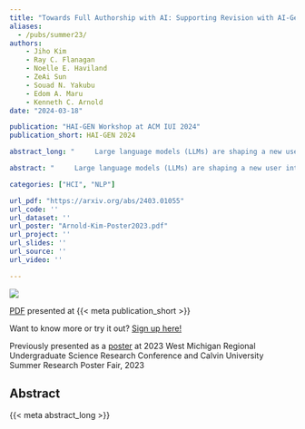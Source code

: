 ```yaml
---
title: "Towards Full Authorship with AI: Supporting Revision with AI-Generated Views"
aliases: 
  - /pubs/summer23/
authors:
    - Jiho Kim
    - Ray C. Flanagan
    - Noelle E. Haviland
    - ZeAi Sun
    - Souad N. Yakubu
    - Edom A. Maru
    - Kenneth C. Arnold
date: "2024-03-18"

publication: "HAI-GEN Workshop at ACM IUI 2024"
publication_short: HAI-GEN 2024

abstract_long: "     Large language models (LLMs) are shaping a new user interface (UI) paradigm in writing tools by enabling users to generate text through prompts. This paradigm shifts some creative control from the user to the system, thereby diminishing the user's authorship and autonomy in the writing process. To restore autonomy, we introduce Textfocals, a UI prototype designed to investigate a human-centered approach that emphasizes the user's role in writing. Textfocals supports the writing process by providing LLM-generated summaries, questions, and advice (i.e., LLM views) in a sidebar of a text editor, encouraging reflection and self-driven revision in writing without direct text generation. Textfocals' UI affordances, including contextually adaptive views and scaffolding for prompt selection and customization, offer a novel way to interact with LLMs where users maintain full authorship of their writing. A formative user study with Textfocals showed promising evidence that this approach might help users develop underdeveloped ideas, cater to the rhetorical audience, and clarify their writing. However, the study also showed interaction design challenges related to document navigation and scoping, prompt engineering, and context management. Our work highlights the breadth of the design space of writing support interfaces powered by generative AI that maintain authorship integrity."

abstract: "     Large language models (LLMs) are shaping a new user interface (UI) paradigm in writing tools by enabling users to generate text through prompts. This paradigm shifts some creative control from the user to the system, thereby diminishing the user's authorship and autonomy in the writing process. To restore autonomy, we introduce Textfocals, a UI prototype designed to investigate a human-centered approach that emphasizes the user's role in writing. Textfocals supports the writing process by providing LLM-generated summaries, questions, and advice (i.e., LLM views) in a sidebar of a text editor, encouraging reflection and self-driven revision in writing without direct text generation. Textfocals' UI affordances, including contextually adaptive views and scaffolding for prompt selection and customization, offer a novel way to interact with LLMs where users maintain full authorship of their writing. A formative user study with Textfocals showed promising evidence that this approach might help users develop underdeveloped ideas, cater to the rhetorical audience, and clarify their writing. However, the study also showed interaction design challenges related to document navigation and scoping, prompt engineering, and context management. Our work highlights the breadth of the design space of writing support interfaces powered by generative AI that maintain authorship integrity. "

categories: ["HCI", "NLP"]

url_pdf: "https://arxiv.org/abs/2403.01055"
url_code: ''
url_dataset: ''
url_poster: "Arnold-Kim-Poster2023.pdf"
url_project: ''
url_slides: ''
url_source: ''
url_video: ''

---
```


![](featured.png)

[PDF]({{< meta url_pdf >}}) presented at {{< meta publication_short >}}

Want to know more or try it out? [Sign up here!](https://tiny.cc/2oobvz)

Previously presented as a [poster](Arnold-Kim-Poster2023.pdf) at 2023 West Michigan Regional Undergraduate Science Research Conference and Calvin University Summer Research Poster Fair, 2023


## Abstract

{{< meta abstract_long >}}
